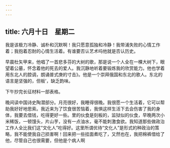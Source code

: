 ```yaml
---
---
---
```

title: 六月十日　星期二
---




我是该极力冷静、诚朴和沉默啊！我只愿意孤独和冷静！我带浦失败的心情工作着；我抱着忍耐的心情生活着。有谁要否认艺术吗他就是否认历史。

早晨杜矢甲来，他唱了一首悲多芬的大树的歌，那是说一个人全在一棵大树下，眼望着公墓，怀念着他的死去的爱人。我沉静地听着要锻炼我的欣赏能力。他也学着用东北人的腔调，朗诵普式庚的寸击》。他是一个崇拜俄国和东北的歌人。东北的语言是坚强的，但板’，缺乏韵味。

下午抄完长征材料一部表格。

晚间读中国诗史陶潜部分。月亮很好，我睡得很晚。我很愿一个生活着，它可以帮助我好好地思索。我近来为了饮食很苦恼着，我惧这样生活下去会伤害了我的身体，我要去借钱，吃得更好一些。里的伙食是刻板的，监狱似的伙食，早晚两次小米稀饭，一顿馒头，片山芋，没有一点油水，毫不能刺激食欲。我知道那些做政治工作人全比我们这“文化人”吃得好。这里所谓优待“文化人”是形式的种政治的策略，我不能使我自己损害啊！回来把一些挂面煮吃了，又然也在，我把棉裤借给了他，尽管自己也很需要，但他是个病人啊